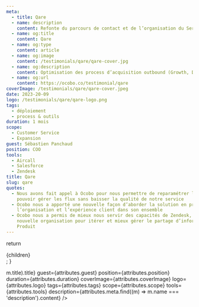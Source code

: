 ```yaml
---
meta:
  - title: Qare
  - name: description
    content: Refonte du parcours de contact et de l’organisation du Service Client
  - name: og:title
    content: Qare
  - name: og:type
    content: article
  - name: og:image
    content: /testimonials/qare/qare-cover.jpg
  - name: og:description
    content: Optimisation des process d’acquisition outbound (Growth, Demande et Découverte)
  - name: og:url
    content: https://ocobo.co/testimonial/qare
coverImage: /testimonials/qare/qare-cover.jpeg
date: 2023-20-09
logo: /testimonials/qare/qare-logo.png
tags:
  - déploiement
  - process & outils
duration: 1 mois
scope:
  - Customer Service
  - Expansion
guest: Sébastien Panchaud
position: COO
tools:
  - Aircall
  - Salesforce
  - Zendesk
title: Qare
slug: qare
quotes:
  - Nous avons fait appel à Ocobo pour nous permettre de reparamétrer le nouveau parcours afin de
    pouvoir gérer les flux sans baisser la qualité de notre service
  - Ocobo nous a apporté une nouvelle façon d’aborder la solution en prenant en compte le besoin,
    l’organisation et l’expérience client dans son ensemble
  - Ocobo nous a permis de mieux nous servir des capacités de Zendesk, et nous ont suggéré une
    nouvelle organisation pour itérer et mieux gérer le partage d’information avec les équipes
    Produit
---
```



  return <div className="grid-cols-12 gap-4 desktop:grid">{children}</div>;
}

<div className="col-span-12">
  <TestimonialHeader
    title={attributes.meta.find((m) => m.title).title}
    guest={attributes.guest}
    position={attributes.position}
    duration={attributes.duration}
    coverImage={attributes.coverImage}
    logo={attributes.logo}
    tags={attributes.tags}
    scope={attributes.scope}
    tools={attributes.tools}
    description={attributes.meta.find((m) => m.name === 'description').content}
  />
</div>

<div className="prose col-span-6">
  <Missions />
  <Callout>
    <Deliverables />
  </Callout>
</div>
<div className="col-span-1" />
<div className="prose col-span-5">
  <Interview cover={attributes.coverImage} />
</div>
